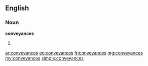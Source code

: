 ==English==

===Noun===
'''conveyances'''

# {{plural of|conveyance}}

[[ar:conveyances]]
[[eo:conveyances]]
[[fr:conveyances]]
[[mg:conveyances]]
[[my:conveyances]]
[[simple:conveyances]]